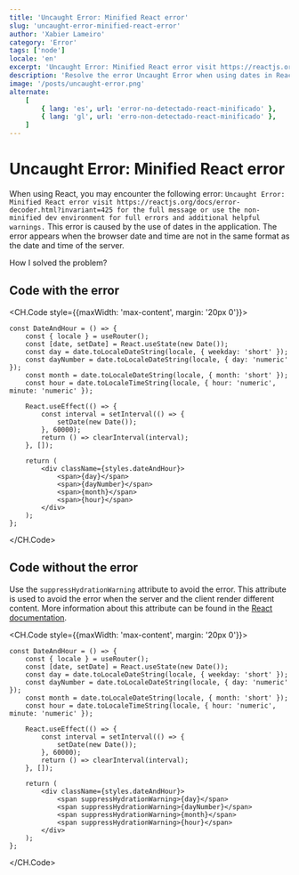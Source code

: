 ```yaml
---
title: 'Uncaught Error: Minified React error'
slug: 'uncaught-error-minified-react-error'
author: 'Xabier Lameiro'
category: 'Error'
tags: ['node']
locale: 'en'
excerpt: 'Uncaught Error: Minified React error visit https://reactjs.org/docs/error-decoder.html?invariant=425 for the full message or use the non-minified dev environment for full errors and additional helpful warnings.'
description: 'Resolve the error Uncaught Error when using dates in React. The error apears when the browser date and time are not in the same format as the date and time of the server.'
image: '/posts/uncaught-error.png'
alternate:
    [
        { lang: 'es', url: 'error-no-detectado-react-minificado' },
        { lang: 'gl', url: 'erro-non-detectado-react-minificado' },
    ]
---
```


# Uncaught Error: Minified React error

<Date date="01-05-2023" />

<GoogleAdsense slot="6618374506" horizontal />

When using React, you may encounter the following error: `Uncaught Error: Minified React error visit https://reactjs.org/docs/error-decoder.html?invariant=425 for the full message or use the non-minified dev environment for full errors and additional helpful warnings.`
This error is caused by the use of dates in the application. The error appears when the browser date and time are not in the same format as the date and time of the server.

How I solved the problem?

## Code with the error

<CH.Code style={{maxWidth: 'max-content', margin: '20px 0'}}>

```tsx DateAndHour.tsx mark=18,19,20,21
const DateAndHour = () => {
    const { locale } = useRouter();
    const [date, setDate] = React.useState(new Date());
    const day = date.toLocaleDateString(locale, { weekday: 'short' });
    const dayNumber = date.toLocaleDateString(locale, { day: 'numeric' });
    const month = date.toLocaleDateString(locale, { month: 'short' });
    const hour = date.toLocaleTimeString(locale, { hour: 'numeric', minute: 'numeric' });

    React.useEffect(() => {
        const interval = setInterval(() => {
            setDate(new Date());
        }, 60000);
        return () => clearInterval(interval);
    }, []);

    return (
        <div className={styles.dateAndHour}>
            <span>{day}</span>
            <span>{dayNumber}</span>
            <span>{month}</span>
            <span>{hour}</span>
        </div>
    );
};
```

</CH.Code>

## Code without the error

Use the `suppressHydrationWarning` attribute to avoid the error. This attribute is used to avoid the error when the server and the client render different content.
More information about this attribute can be found in the [React documentation](https://reactjs.org/docs/dom-elements.html#suppresshydrationwarning 'React Documentation').

<CH.Code style={{maxWidth: 'max-content', margin: '20px 0'}}>

```tsx DateAndHour.tsx mark=18,19,20,21
const DateAndHour = () => {
    const { locale } = useRouter();
    const [date, setDate] = React.useState(new Date());
    const day = date.toLocaleDateString(locale, { weekday: 'short' });
    const dayNumber = date.toLocaleDateString(locale, { day: 'numeric' });
    const month = date.toLocaleDateString(locale, { month: 'short' });
    const hour = date.toLocaleTimeString(locale, { hour: 'numeric', minute: 'numeric' });

    React.useEffect(() => {
        const interval = setInterval(() => {
            setDate(new Date());
        }, 60000);
        return () => clearInterval(interval);
    }, []);

    return (
        <div className={styles.dateAndHour}>
            <span suppressHydrationWarning>{day}</span>
            <span suppressHydrationWarning>{dayNumber}</span>
            <span suppressHydrationWarning>{month}</span>
            <span suppressHydrationWarning>{hour}</span>
        </div>
    );
};
```

</CH.Code>
